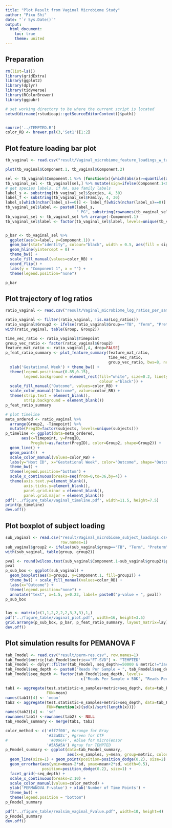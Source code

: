 ```yaml
---
title: "Plot Result from Vaginal Microbiome Study"
author: "Pixu Shi"
date: "`r Sys.Date()`"
output:
  html_document:
    toc: true
    theme: united
---
```


## Preparation

```r
rm(list=ls())
library(gridExtra)
library(ggplot2)
library(dplyr)
library(tidyverse)
library(RColorBrewer)
library(ggpubr)

# set working directory to be where the current script is located
setwd(dirname(rstudioapi::getSourceEditorContext()$path))


source('../TEMPTED.R')
color_RB <- brewer.pal(3,'Set1')[1:2]

```


## Plot feature loading bar plot

```r
tb_vaginal <- read.csv("result/Vaginal_microbiome_feature_loadings_w_taxonomy.csv", row.names=1, sep=",")

plot(tb_vaginal$Component.1, tb_vaginal$Component.2)

sel <- tb_vaginal$Component.1 %>% (function(x){which(abs(x)>=quantile(abs(x),0.95))})
tb_vaginal_sel <- tb_vaginal[sel,] %>% mutate(sign=ifelse(Component.1<0,"Preterm","Term"))
# get species labels, if NA, use family labels
label_s <- substring(tb_vaginal_sel$Species, 4, 30)
label_f <- substring(tb_vaginal_sel$Family, 4, 30)
label_s[which(nchar(label_s)==0)] <- label_f[which(nchar(label_s)==0)]
tb_vaginal_sel$label <- paste0(label_s,
                               " PG", substring(rownames(tb_vaginal_sel),5,6))
tb_vaginal_sel <- tb_vaginal_sel %>% arrange(-Component.1)
tb_vaginal_sel$label <- factor(tb_vaginal_sel$label, levels=unique(tb_vaginal_sel$label))


p_bar <- tb_vaginal_sel %>% 
  ggplot(aes(x=label, y=Component.1)) + 
  geom_bar(stat="identity", colour="black", width = 0.5, aes(fill = sign)) + 
  geom_hline(yintercept = 0) +
  theme_bw() +
  scale_fill_manual(values=color_RB) +
  coord_flip() + 
  labs(y = "Component 1", x = "") + 
  theme(legend.position="none")

p_bar
```


## Plot trajectory of log ratios

```r
ratio_vaginal <- read.csv("result/Vaginal_microbiome_log_ratios_per_sample_Pixu.csv", row.names=1, sep=",")

ratio_vaginal <- filter(ratio_vaginal, !is.na(Log_ratios))
ratio_vaginal$Group2 <- ifelse(ratio_vaginal$Group=="TB", "Term", "Preterm")
with(ratio_vaginal, table(Group, Group2))

time_vec_ratio <- ratio_vaginal$Timepoint
group_vec_ratio <- factor(ratio_vaginal$Group2)
feature_mat_ratio <- ratio_vaginal[,4, drop=FALSE]
p_feat_ratio_summary <- plot_feature_summary(feature_mat_ratio, 
                                             time_vec_ratio, 
                                             group_vec_ratio, bws=8, nrow=1) + 
  xlab('Gestational Week') + theme_bw() + 
  theme(legend.position=c(0.85,0.15), 
        legend.background = element_rect(fill="white", size=0.2, linetype="solid", 
                                         colour ="black")) + 
  scale_fill_manual("Outcome", values=color_RB) +
  scale_color_manual("Outcome", values=color_RB) +
  theme(strip.text = element_blank(), 
        strip.background = element_blank())
p_feat_ratio_summary
```


```r
# plot timeline
meta_ordered <- ratio_vaginal %>%
  arrange(Group2, -Timepoint) %>% 
  mutate(PregID=factor(subjects, levels=unique(subjects)))
p_timeline <- ggplot(data=meta_ordered, 
       aes(x=Timepoint, y=PregID, 
           PregOut=as.factor(PregID), color=Group2, shape=Group2)) +
  geom_line() + 
  geom_point()  + 
  scale_color_manual(values=color_RB) +
  labs(y="Host ID", x="Gestational Week", color="Outcome", shape="Outcome") + 
  theme_bw() +
  theme(legend.position="bottom") + 
  scale_x_continuous(breaks=seq(from=0,to=36,by=4)) +
  theme(axis.text.y=element_blank(),
        axis.ticks.y=element_blank(),
        panel.grid.minor = element_blank(),
        panel.grid.major = element_blank())
pdf('../figure_table/vaginal_timeline.pdf', width=11.5, height=7.5)
print(p_timeline)
dev.off()
```




## Plot boxplot of subject loading

```r
sub_vaginal <- read.csv("result/Vaginal_microbiome_subject_loadings.csv",
                        row.names=1)
sub_vaginal$group2 <- ifelse(sub_vaginal$group=="TB", "Term", "Preterm")
with(sub_vaginal, table(group, group2))

pval <- round(wilcox.test(sub_vaginal$Component.1~sub_vaginal$group2)$p.value,4)
pval
p_sub_box <- ggplot(sub_vaginal) + 
  geom_boxplot(aes(x=group2, y=Component.1, fill=group2)) + 
  theme_bw() + scale_fill_manual(values=color_RB) +
  labs(x="Outcome") + 
  theme(legend.position="none") +
  annotate("text", x=1.5, y=0.22, label= paste0("p-value = ", pval))
p_sub_box


lay <- matrix(c(1,1,2,2,2,2,3,3,3),1,)
pdf('../figure_table/vaginal_plot.pdf', width=16, height=3.5)
grid.arrange(p_sub_box, p_bar, p_feat_ratio_summary, layout_matrix=lay)
dev.off()

```


## Plot simulation results for PEMANOVA F

```r
tab_Fmodel <- read.csv("result/perm-res.csv", row.names=1)
tab_Fmodel$metric[tab_Fmodel$metric=="FT-SVD"] <- "TEMPTED"
tab_Fmodel <- dplyr::filter(tab_Fmodel, seq_depth>=50000 & metric!="Jaccard")
tab_Fmodel$seq_depth <- paste0("Reads Per Sample = ", tab_Fmodel$seq_depth/1000, "K")
tab_Fmodel$seq_depth <- factor(tab_Fmodel$seq_depth, levels=
                                 c("Reads Per Sample = 50K", "Reads Per Sample = 100K", "Reads Per Sample = 150K"))

tab1 <- aggregate(test.statistic~n_samples+metric+seq_depth, data=tab_Fmodel, 
                  FUN=mean)
names(tab1)[4] <- 'mean'
tab2 <- aggregate(test.statistic~n_samples+metric+seq_depth, data=tab_Fmodel, 
                  FUN=function(x){sd(x)/sqrt(length(x))})
names(tab2)[4] <- 'sd'
rownames(tab1) <-rownames(tab2) <- NULL
tab_Fmodel_summary <- merge(tab1, tab2)

color_method <- c('#ff7f00', #orange for Bray
                  '#33a02c', #green for CTF
#                  '#0096FF', #blue for microTensor
                  '#5A5A5A') #gray for TEMPTED
p_Fmodel_summary <- ggplot(data=tab_Fmodel_summary, 
                           aes(x=n_samples, y=mean, group=metric, color=metric)) + 
  geom_line(size=1) + geom_point(position=position_dodge(0.2), size=2) +
  geom_errorbar(aes(ymin=mean-2*sd, ymax=mean+2*sd, width=0.5), 
                position=position_dodge(0.2), size=1) + 
  facet_grid(~seq_depth) +
  scale_x_continuous(breaks=2:10) + 
  scale_color_manual(values=color_method) +
  ylab('PERMANOVA F-value') + xlab('Number of Time Points') + 
  theme_bw() + 
  theme(legend.position = "bottom")
p_Fmodel_summary

pdf("../figure_table/realsim_vaginal_Fvalue.pdf", width=10, height=4)
p_Fmodel_summary
dev.off()
```



